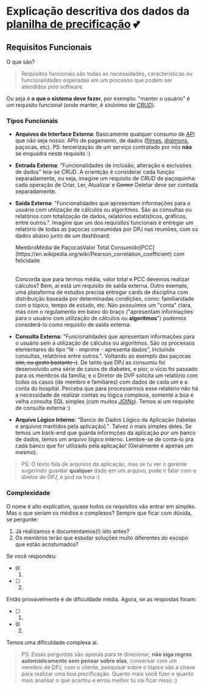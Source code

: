 # Explicação descritiva dos dados da [planilha de precificação](https://docs.google.com/spreadsheets/d/1_GYgavkEbLLr7kyt4ZlJYMXsbDk1Jt-96cjR4khYs9M/edit#gid=852988936) 💕

## Requisitos Funcionais

O que são?


> Requisitos funcionais são todas as necessidades, características ou funcionalidades esperadas em um processo que podem ser atendidos pelo software.

Ou seja é **o que o sistema deve fazer**, por exemplo: "manter o usuário" é um requisito funcional (onde manter,
é sinônimo de [_CRUD_](https://en.wikipedia.org/wiki/Create,_read,_update_and_delete)).

### Tipos Funcionais
- **Arquivos de Interface Externa**: Basicamente qualquer consumo de [API](https://en.wikipedia.org/wiki/API) que não seja nosso: APIs de pagamento, de dados ([filmes](https://www.omdbapi.com/), [digimons](https://digimon-api.com/), paçocas, etc). PS: tercerização de um serviço contratado por nós **não** se enquadra neste requisito :)
 
- **Entrada Externa**:
"Funcionalidades de inclusão, alteração e exclusões de dados"
leia-se _CRUD_. A orientção é considerar cada função separadamente, ou seja, imagine um requisito de _CRUD_ de paçoquinha: cada operação de Criar, Ler, Atualizar e ~~Comer~~ Deletar deve ser contada separadamente.
  
- **Saída Externa**: "Funcionalidades que apresentam informações para o usuário com utilização de cálculos ou algoritmos. São as consultas ou relatórios com totalização de dados, relatórios estatísticos, gráficos, entre outros.". Imagine que um dos requisitos funcionais é entregar um relatório de todas as paçocas consumidas por DPJ nas reuniões, com os dados abaixo junto de um dashboard:
  
  <table>
   <tr>Membro</tr>
   <tr>Média de Paçocas</tr>
   <tr>Valor Total Consumido</tr>
   <tr>[PCC](https://en.wikipedia.org/wiki/Pearson_correlation_coefficient) com felicidade</tr>
  </table>

  Concorda que para termos média, valor total e PCC devemos realizar cálculos? Bem, ai está um requisito de saída externa. Outro exemplo, uma plataforma de estudos precisa entregar cards de disciplina com distribuição baseada por determinadas condições, como: familiaridade com o tópico, tempo de estudo, etc. Não possuímos um "conta" clara, mas com o regulamento em baixo do braço ("apresentam informações para o usuário com utilização de cálculos ou **algoritmos**") podemos considerá-lo como requisito de saída externa.
  
- **Consulta Externa**: "Funcionalidades que apresentam informações para o usuário sem a utilização de cálculos ou algoritmos. São os processos elementares do tipo “lê - imprime - apresenta dados”, incluindo consultas, relatórios entre outros.". Voltando ao exemplo das paçocas ~~sim, eu gosto bastante :)~~. De tanto que DPJ as consumiu foi desenvolvido uma série de casos de diabetes, e pior, o vício foi passado para os membros da família; e o Diretor de DVP solicita um relatório com todos os casos (de membro e familiares) com dados de cada um e a conta do hospital. Perceba que para processarmos esse relatório não há a necessidade de realizar contas ou lógica complexa, somente a boa e velha consulta SQL simples (com muitos [_JOINs_](https://en.wikipedia.org/wiki/Join_(SQL))). Temos ai um requisito de consulta externa :)

- **Arquivo Lógico Interno**: "Banco de Dados Lógico da Aplicação (tabelas e arquivos mantidos pela aplicação).". Talvez o mais simples deles. Se temos um back-end que guarda informções da aplicação por um banco de dados, temos um arquivo lógico interno. Lembre-se de conta-lo pra cada banco que for utilizado pela aplicação! (Geralmente é apenas um mesmo).
> PS: O texto fala de arquivos da aplicação, mas se tu ver o gerente sugerindo guardar **qualquer** dado em um arquivo, pode ir falar com o diretor de DPJ, é pcd na hora :)

### Complexidade
O nome é alto explicativo, quase todos os requisitos vão entrar em simples. Mas o que seriam os médios e complexos? Sempre que ficar com dúvida, se pergunte:

1. Já realizamos e documentamos(!) isto antes?
2. Os membros terão que estudar soluções muito diferentes do escopo que estão acostumados?

Se você respondeu:

- [x] 1.
- [ ] 2.
 
Então provavelmente é de dificuldade média. Agora, se as respostas foram:

- [ ] 1.
- [X] 2.

Temos uma dificuldade complexa ai.

> PS: Essas perguntas são apenas para te direcionar, **não siga regras automáticamente sem pensar sobre elas**, conversar com um membro de DPJ, com o cliente, pesquisar sobre o tópico são a chave para realizar uma boa precificação. Quanto mais você fizer e quanto mais analisar o que acertou e errou melhor tu vai ficar nisso :) 
